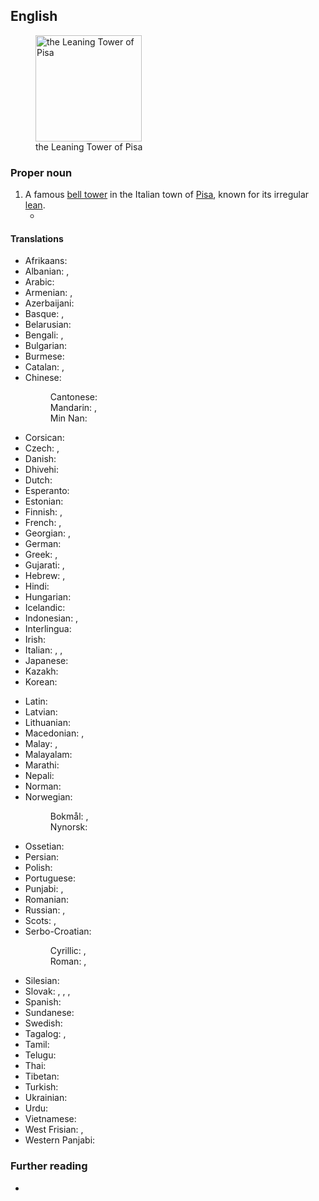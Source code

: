 ==English==
[[File:Leaning Tower of Pisa (1).jpg|thumb|170px|the Leaning Tower of Pisa]]

===Proper noun===
{{en-proper noun|head=The [[leaning|Leaning]] [[tower|Tower]] [[of]] [[Pisa]]}}

# A famous [[bell tower]] in the Italian town of [[Pisa]], known for its irregular [[lean]].
#* {{quote-journal
|date=May 20, 2012
|author=Nathan Rabin
|title=TV: Review: THE SIMPSONS (CLASSIC): “Marge Gets A Job” (season 4, episode 7; originally aired 11/05/1992)
|work=The Onion AV Club
|url=http://www.avclub.com/articles/marge-gets-a-job,73723/
|page=
|passage=“Marge Gets A Job” opens with the foundation of the Simpson house tilting perilously to one side, making the family homestead look like the suburban equivalent of the '''Leaning Tower Of Pisa'''.}}
#: {{syn|en|Tower of Pisa}}

====Translations====
{{trans-top|the leaning bell tower in the Italian town of Pisa}}
* Afrikaans: {{t|af|Skewe Toring van Pisa}}
* Albanian: {{t|sq|Kulla e pjerrët e Pizës|f}}, {{t|sq|Kulla e Pizës|f}}
* Arabic: {{t|ar|بُرْج بِيزَا اَلْمَائِل|m}}
* Armenian: {{t|hy|Պիզայի աշտարակ}}, {{t|hy|Պիզայի թեք աշտարակ}}
* Azerbaijani: {{t|az|Piza qülləsi}}
* Basque: {{t|eu|Pisako dorre okertua}}, {{t|eu|Pisako dorrea}}
* Belarusian: {{t|be|Пізанская вежа|f}}
* Bengali: {{t|bn|পিসার হেলানো মিনার}}, {{t|bn|পিসা টাওয়ার}}
* Bulgarian: {{t|bg|Наклонена кула в Пиза|f}}
* Burmese: {{t|my|ပီဆာမျှော်စင်}}
* Catalan: {{t|ca|Torre de Pisa|f}}, {{t|ca|Torre inclinada de Pisa|f}}
* Chinese:
*: Cantonese: {{t|yue|比薩斜塔|tr=bei2 saat3 ce4 taap3}}
*: Mandarin: {{t+|cmn|比薩斜塔}}, {{t+|cmn|比萨斜塔|tr=Bǐsà Xiétǎ}}
*: Min Nan: {{t|nan|Pisa Siâ Thah}}
* Corsican: {{t|co|Campanili tortu di Pisa|m}}
* Czech: {{t|cs|šikmá věž v Pise|f}}, {{t|cs|šikmá věž|f}}
* Danish: {{t|da|Det skæve tårn i Pisa|n}}
* Dhivehi: {{t|dv|ޕީސާގެ ޓަވަރު}}
* Dutch: {{t|nl|Toren van Pisa|m}}
* Esperanto: {{t|eo|oblikva turo de Pizo}}
* Estonian: {{t|et|Pisa torn}}
* Finnish: {{t|fi|[[Pisan]] [[kalteva]] [[torni]]}}, {{t|fi|[[Pisan]] [[torni]]}}
* French: {{t|fr|tour penchée de Pise|f}}, {{t|fr|tour de Pise|f}}
* Georgian: {{t|ka|პიზის დახრილი კოშკი}}, {{t|ka|პიზის კოშკი}}
* German: {{t|de|Schiefer Turm von Pisa|m}}
* Greek: {{t|el|Κεκλιμένος Πύργος της Πίζας|m}}, {{t|el|Πύργος της Πίζας|m}}
* Gujarati: {{t|gu|પીઝાનો ઢળતો મિનારો|m}}, {{t|gu|પીઝાનો મિનારો|m}}
* Hebrew: {{t|he|מִגְדָּל נָטוּי שֶׁל פִּיזָה|m|tr=migdál natúy shel Píza}}, {{t|he|מִגְדָּל פִּיזָה|m|tr=migdál Píza}}
* Hindi: {{t|hi|पीसा की मीनार|m}}
* Hungarian: {{t|hu|pisai ferde torony}}
* Icelandic: {{t|is|Skakki turninn í Písa|m}}
* Indonesian: {{t|id|Menara Miring Pisa}}, {{t|id|Menara Pisa}}
* Interlingua: {{t|ia|Turre Oblique}}
* Irish: {{t|ga|Túr Claonta Pisa|m}}
* Italian: {{t|it|torre pendente di Pisa|f}}, {{t|it|torre di Pisa|f}}, {{qualifier|informal}} {{t|it|torre pendente|f}}
* Japanese: {{t|ja|ピサの斜塔|tr=ピサのしゃとう, Pisa no shatō}}
* Kazakh: {{t|kk|Пиза мұнарасы}}
* Korean: {{t|ko|피사의 사탑}}
{{trans-mid}}
* Latin: {{t|la|turris inclīnāta|f}}
* Latvian: {{t|lv|Pizas tornis|m}}
* Lithuanian: {{t|lt|Pizos bokštas|m}}
* Macedonian: {{t|mk|Кривата кула во Пиза|f}}, {{t|mk|Кулата во Пиза|f}}
* Malay: {{t|ms|Menara Pisa}}, {{t|ms|Menara Condong Pisa}}
* Malayalam: {{t|ml|പിസയിലെ ചരിഞ്ഞ ഗോപുരം}}
* Marathi: {{t|mr|पिसाचा कलता मनोरा|m}}
* Nepali: {{t|ne|पिसाको लेनिङ टावर}}
* Norman: {{t|nrf|Tou d'Pîse|f}}
* Norwegian:
*: Bokmål: {{t|nb|Det skjeve tårn i Pisa|n}}, {{t|nb|Det skjeve tårnet i Pisa|n}}
*: Nynorsk: {{t|nn|Det skeive tårnet i Pisa|n}}
* Ossetian: {{t|os|Пизӕйы мӕсыг}}
* Persian: {{t|fa|برج کج پیزا|tr=borj-e kaj-e pizâ}}
* Polish: {{t|pl|Krzywa Wieża w Pizie|f}}
* Portuguese: {{t|pt|Torre de Pisa|f}}
* Punjabi: {{t|pa|ਪੀਸਾ ਦੀ ਝੁਕੀ ਹੋਈ ਮੀਨਾਰ|m}}, {{t|pa|ਪੀਸਾ ਦੀ ਮੀਨਾਰ|m}}
* Romanian: {{t|ro|Turnul înclinat din Pisa|n}}
* Russian: {{t|ru|Пиза́нская ба́шня|f}}, {{t|ru|Па́дающая ба́шня|f}}
* Scots: {{t|sco|Leanin Touer o Pisa}}, {{t|sco|Touer o Pisa}}
* Serbo-Croatian:
*: Cyrillic: {{t|sh|Ко̑сӣ то́рањ у Писи|m}}, {{t|sh|Кри̑вӣ то́рањ у Писи|m}}
*: Roman: {{t|sh|Kȏsī tóranj u Pisi|m}}, {{t|sh|Krȋvī tóranj u Pisi|m}}
* Silesian: {{t|szl|Ekńynto Wjeża we Piśe|f}}
* Slovak: {{t|sk|šikmá veža v Pise|f}}, {{t|sk|veža v Pise|f}}, {{t|sk|pisanská veža|f}}, {{t|sk|piská veža|f}}
* Spanish: {{t|es|Torre inclinada de Pisa|f}}
* Sundanese: {{t|su|Munara Pisa}}
* Swedish: {{t|sv|lutande tornet i Pisa|n}}
* Tagalog: {{t|tl|Nakahilig na Tore ng Pisa}}, {{t|tl|Tore ng Pisa}}
* Tamil: {{t|ta|பீசாவின் சாய்ந்த கோபுரம்}}
* Telugu: {{t|te|పీసా టవర్}}
* Thai: {{t|th|หอเอนเมืองปิซา}}
* Tibetan: {{t|bo|པེའུ་ས་མཚོད་རྟེན་གསེག་མ།}}
* Turkish: {{t|tr|Pisa Kulesi}}
* Ukrainian: {{t|uk|Піза́нська ве́жа|f}}
* Urdu: {{t|ur|پیسا ٹاور}}
* Vietnamese: {{t|vi|Tháp nghiêng Pisa}}
* West Frisian: {{t|fy|Toer fan Pisa}}, {{t|fy|skeve Toer fan Pisa}}
* Western Panjabi: {{t|pnb|پیسا ٹاور}}
{{trans-bottom}}

===Further reading===
* {{pedia|lang=en}}

{{topics|en|Artistic works}}